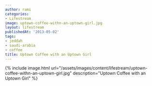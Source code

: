 ```yaml
---
author: rami
categories:
- Lifestream
image: uptown-coffee-withn-an-uptown-girl.jpg
layout: lifestream
publishedAt: '2013-05-02'
tags:
- jeddah
- saudi-arabia
- coffee
title: Uptown Coffee with an Uptown Girl
---
```


{% include image.html url="/assets/images/content/lifestream/uptown-coffee-withn-an-uptown-girl.jpg" description="Uptown Coffee with an Uptown Girl" %}